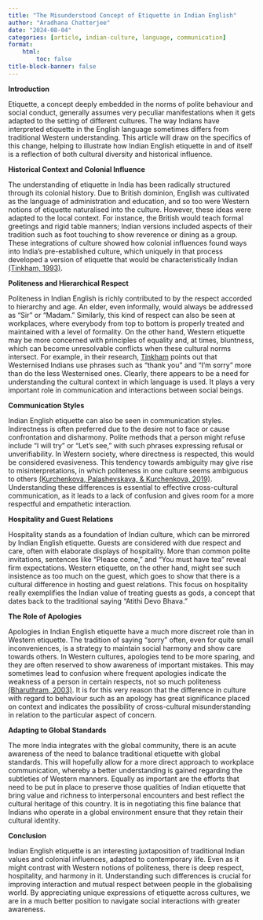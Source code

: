 ```yaml
---
title: "The Misunderstood Concept of Etiquette in Indian English"
author: "Aradhana Chatterjee"
date: "2024-08-04"
categories: [article, indian-culture, language, communication]
format:
    html:
        toc: false
title-block-banner: false
---
```


**Introduction**

Etiquette, a concept deeply embedded in the norms of polite behaviour and social conduct, generally assumes very peculiar manifestations when it gets adapted to the setting of different cultures. The way Indians have interpreted etiquette in the English language sometimes differs from traditional Western understanding. This article will draw on the specifics of this change, helping to illustrate how Indian English etiquette in and of itself is a reflection of both cultural diversity and historical influence.

**Historical Context and Colonial Influence**

The understanding of etiquette in India has been radically structured through its colonial history. Due to British dominion, English was cultivated as the language of administration and education, and so too were Western notions of etiquette naturalised into the culture. However, these ideas were adapted to the local context. For instance, the British would teach formal greetings and rigid table manners; Indian versions included aspects of their tradition such as foot touching to show reverence or dining as a group. These integrations of culture showed how colonial influences found ways into India's pre-established culture, which uniquely in that process developed a version of etiquette that would be characteristically Indian [(Tinkham, 1993)](https://doi.org/10.1111/j.1467-971X.1993.tb00024.x).

**Politeness and Hierarchical Respect**

Politeness in Indian English is richly contributed to by the respect accorded to hierarchy and age. An elder, even informally, would always be addressed as "Sir" or "Madam." Similarly, this kind of respect can also be seen at workplaces, where everybody from top to bottom is properly treated and maintained with a level of formality. On the other hand, Western etiquette may be more concerned with principles of equality and, at times, bluntness, which can become unresolvable conflicts when these cultural norms intersect. For example, in their research, [Tinkham](https://doi.org/10.1111/j.1467-971X.1993.tb00024.x) points out that Westernised Indians use phrases such as "thank you" and "I'm sorry" more than do the less Westernised ones. Clearly, there appears to be a need for understanding the cultural context in which language is used. It plays a very important role in communication and interactions between social beings.

**Communication Styles**

Indian English etiquette can also be seen in communication styles. Indirectness is often preferred due to the desire not to face or cause confrontation and disharmony. Polite methods that a person might refuse include "I will try" or "Let's see," with such phrases expressing refusal or unverifiability. In Western society, where directness is respected, this would be considered evasiveness. This tendency towards ambiguity may give rise to misinterpretations, in which politeness in one culture seems ambiguous to others [(Kurchenkova, Palashevskaya, & Kurchenkova, 2019)](https://doi.org/10.1051/shsconf/20196900069). Understanding these differences is essential to effective cross-cultural communication, as it leads to a lack of confusion and gives room for a more respectful and empathetic interaction.

**Hospitality and Guest Relations**

Hospitality stands as a foundation of Indian culture, which can be mirrored by Indian English etiquette. Guests are considered with due respect and care, often with elaborate displays of hospitality. More than common polite invitations, sentences like "Please come," and "You must have tea" reveal firm expectations. Western etiquette, on the other hand, might see such insistence as too much on the guest, which goes to show that there is a cultural difference in hosting and guest relations. This focus on hospitality really exemplifies the Indian value of treating guests as gods, a concept that dates back to the traditional saying "Atithi Devo Bhava."

**The Role of Apologies**

Apologies in Indian English etiquette have a much more discreet role than in Western etiquette. The tradition of saying "sorry" often, even for quite small inconveniences, is a strategy to maintain social harmony and show care towards others. In Western cultures, apologies tend to be more sparing, and they are often reserved to show awareness of important mistakes. This may sometimes lead to confusion where frequent apologies indicate the weakness of a person in certain respects, not so much politeness [(Bharuthram, 2003)](https://doi.org/10.1016/S0378-2166(03)00047-X). It is for this very reason that the difference in culture with regard to behaviour such as an apology has great significance placed on context and indicates the possibility of cross-cultural misunderstanding in relation to the particular aspect of concern.

**Adapting to Global Standards**

The more India integrates with the global community, there is an acute awareness of the need to balance traditional etiquette with global standards. This will hopefully allow for a more direct approach to workplace communication, whereby a better understanding is gained regarding the subtleties of Western manners. Equally as important are the efforts that need to be put in place to preserve those qualities of Indian etiquette that bring value and richness to interpersonal encounters and best reflect the cultural heritage of this country. It is in negotiating this fine balance that Indians who operate in a global environment ensure that they retain their cultural identity.

**Conclusion**

Indian English etiquette is an interesting juxtaposition of traditional Indian values and colonial influences, adapted to contemporary life. Even as it might contrast with Western notions of politeness, there is deep respect, hospitality, and harmony in it. Understanding such differences is crucial for improving interaction and mutual respect between people in the globalising world. By appreciating unique expressions of etiquette across cultures, we are in a much better position to navigate social interactions with greater awareness.
